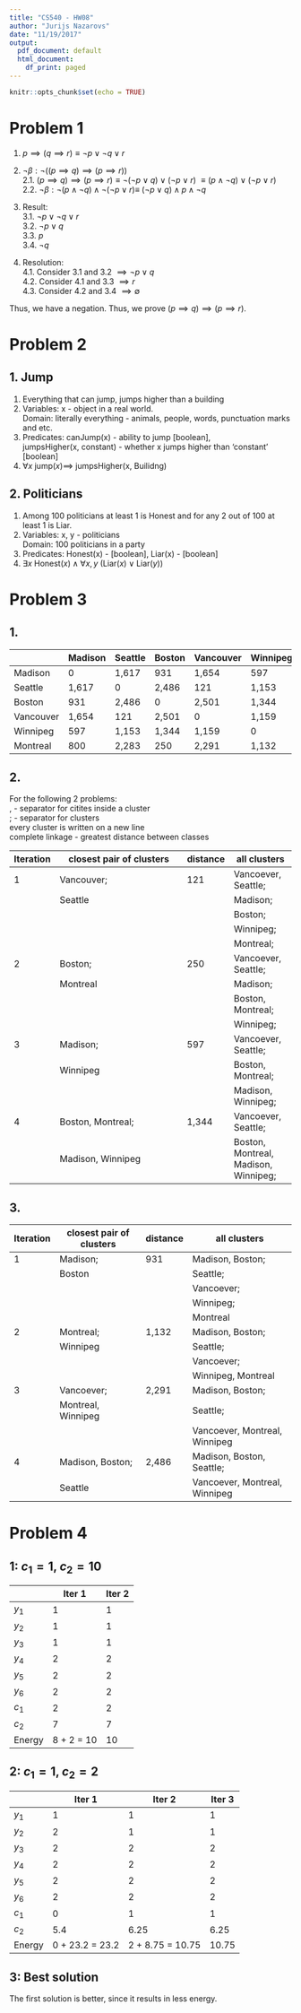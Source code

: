 ```yaml
---
title: "CS540 - HW08"
author: "Jurijs Nazarovs"
date: "11/19/2017"
output:
  pdf_document: default
  html_document:
    df_print: paged
---
```


```r
knitr::opts_chunk$set(echo = TRUE)
```

# Problem 1
1. $p \implies (q \implies r) \equiv \neg p \vee \neg q  \vee r$
2. $\neg \beta: \neg((p \implies q) \implies (p \implies r))$  
2.1. $(p \implies q) \implies (p \implies r) \equiv \neg (\neg p \vee q) \vee (\neg p \vee r)$
$\equiv (p \wedge\neg q) \vee (\neg p \vee r)$  
2.2.  $\neg \beta: \neg(p \wedge \neg q) \wedge \neg(\neg p \vee r) \equiv$
$(\neg p \vee q) \wedge p \wedge \neg q$

3. Result:  
3.1. $\neg p \vee \neg q  \vee r$  
3.2. $\neg p \vee q$  
3.3. $p$  
3.4. $\neg q$

4. Resolution:  
4.1. Consider 3.1 and 3.2 $\implies \neg p \vee q$  
4.2. Consider 4.1 and 3.3 $\implies r$  
4.3. Consider 4.2 and 3.4 $\implies \emptyset$

Thus, we have a negation. Thus, we prove $(p \implies q) \implies (p \implies r)$.

# Problem 2
## 1. Jump
1. Everything that can jump, jumps higher than a building
2. Variables: x - object in a real world.  
   Domain: literally everything - animals, people, words, punctuation marks and etc.
3. Predicates: canJump(x) - ability to jump [boolean],  
   jumpsHigher(x, constant) - whether x jumps higher than 'constant' [boolean]
4. $\forall x$ jump$(x) \implies$ jumpsHigher(x, Builidng)

## 2. Politicians
1. Among 100 politicians at least 1 is Honest and for any 2 out of 100 at least 
   1 is Liar.
2. Variables: x, y - politicians  
   Domain: 100 politicians in a party
3. Predicates: Honest(x) - [boolean], Liar(x) - [boolean]
4. $\exists x \text{ Honest}(x) \wedge \forall x, y \text{ (Liar}(x) \vee \text{Liar}(y))$

\newpage
# Problem 3
## 1.
|           | Madison | Seattle | Boston | Vancouver | Winnipeg | Montreal |
| --------- | ------- | ------- | ------ | --------- | -------- | -------- |
| Madison   | 0       | 1,617   | 931    | 1,654     | 597      | 800      |
| Seattle   | 1,617   | 0       | 2,486  | 121       | 1,153    | 2,283    |
| Boston    | 931     | 2,486   | 0      | 2,501     | 1,344    | 250      |
| Vancouver | 1,654   | 121     | 2,501  | 0         | 1,159    | 2,291    |
| Winnipeg  | 597     | 1,153   | 1,344  | 1,159     | 0        | 1,132    |
| Montreal  | 800     | 2,283   | 250    | 2,291     | 1,132    | 0        |


## 2.
For the following 2 problems:  
, - separator for citites inside a cluster  
; - separator for clusters  
every cluster is written on a new line  
complete linkage - greatest distance between classes  


| Iteration | closest pair of clusters | distance | all clusters |
| --------- | ------------------------ | -------- | ------------ |
| 1 | Vancouver;  | 121 | Vancoever, Seattle; |
|   | Seattle     |     | Madison; |
|  |                    |     | Boston; |
|  |                    |     | Winnipeg; |
|  |                    |     | Montreal; |
| 2 | Boston;   | 250   | Vancoever, Seattle; |
|   | Montreal  |       | Madison; |
|   |                   |     | Boston, Montreal;|
|   |                   |     | Winnipeg; |
| 3 | Madison;  | 597   | Vancoever, Seattle; |
|   | Winnipeg  |       | Boston, Montreal; |
|   |                   |     | Madison, Winnipeg; |
| 4 | Boston,  Montreal;  | 1,344 | Vancoever, Seattle; |
|   | Madison, Winnipeg   |     | Boston,  Montreal, Madison, Winnipeg; |

\newpage
## 3.
| Iteration | closest pair of clusters | distance | all clusters |
| --------- | ------------------------ | -------- | ------------ |
| 1 | Madison;            | 931   | Madison, Boston; |
|   | Boston              |       | Seattle; |
|   |                     |       | Vancoever; |
|   |                     |       | Winnipeg; |
|   |                     |       | Montreal |
| 2 | Montreal;           | 1,132 | Madison, Boston; |
|   | Winnipeg            |       | Seattle; |
|   |                     |       | Vancoever; |
|   |                     |       | Winnipeg, Montreal |
| 3 | Vancoever;          | 2,291 | Madison, Boston; |
|   | Montreal, Winnipeg  |       | Seattle; |
|   |                     |       | Vancoever, Montreal, Winnipeg |
| 4 | Madison, Boston;    | 2,486 | Madison, Boston, Seattle; |
|   | Seattle             |       | Vancoever, Montreal, Winnipeg |

# Problem 4

## 1: $c_1 = 1$, $c_2 = 10$
|   | Iter 1 | Iter 2 |
| - | ------ | ------ |
| $y_1$ | 1 | 1 |
| $y_2$ | 1 | 1 |
| $y_3$ | 1 | 1 |
| $y_4$ | 2 | 2 |
| $y_5$ | 2 | 2 |
| $y_6$ | 2 | 2 |
| $c_1$ | 2 | 2 |
| $c_2$ | 7 | 7 |
| Energy | 8 + 2 = 10 | 10 |

\newpage
## 2: $c_1 = 1$, $c_2 = 2$
|   | Iter 1 | Iter 2 | Iter 3 |
| - | ------ | ------ | ------ |
| $y_1$ | 1 | 1 | 1 |
| $y_2$ | 2 | 1 | 1 |
| $y_3$ | 2 | 2 | 2 |
| $y_4$ | 2 | 2 | 2 |
| $y_5$ | 2 | 2 | 2 |
| $y_6$ | 2 | 2 | 2 |
| $c_1$ | 0 | 1 | 1 |
| $c_2$ | 5.4 | 6.25 | 6.25 |
| Energy | 0 + 23.2 = 23.2 | 2 + 8.75 = 10.75 | 10.75 |

## 3: Best solution

The first solution is better, since it results in less energy.